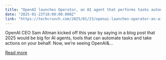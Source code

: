 ```yaml
---
title: "OpenAI launches Operator, an AI agent that performs tasks autonomously"
date: "2025-01-23T18:00:00.000Z"
link: "https://techcrunch.com/2025/01/23/openai-launches-operator-an-ai-agent-that-performs-tasks-autonomously/"
---
```


OpenAI CEO Sam Altman kicked off this year by saying in a blog post that 2025 would be big for AI agents, tools that can automate tasks and take actions on your behalf. Now, we&#8217;re seeing OpenAI&...

[Read more](https://techcrunch.com/2025/01/23/openai-launches-operator-an-ai-agent-that-performs-tasks-autonomously/)
